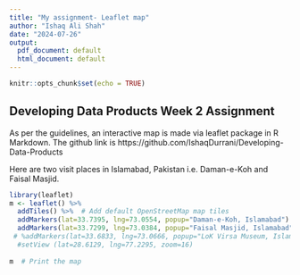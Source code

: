 ---
title: "My assignment- Leaflet map"
author: "Ishaq Ali Shah"
date: "2024-07-26"
output:
  pdf_document: default
  html_document: default
---

```{r setup, include=FALSE}
knitr::opts_chunk$set(echo = TRUE)
```

## Developing Data Products Week 2 Assignment

As per the guidelines, an interactive map is made via leaflet package in R Markdown.
The github link is https://github.com/IshaqDurrani/Developing-Data-Products

Here are two visit places in Islamabad, Pakistan i.e. Daman-e-Koh and Faisal Masjid.

```{r}
library(leaflet)
m <- leaflet() %>%
  addTiles() %>%  # Add default OpenStreetMap map tiles
  addMarkers(lat=33.7395, lng=73.0554, popup="Daman-e-Koh, Islamabad") %>%
  addMarkers(lat=33.7299, lng=73.0384, popup="Faisal Masjid, Islamabad") #%>%
 # %addMarkers(lat=33.6833, lng=73.0666, popup="LoK Virsa Museum, Islamabad") #%>%
  #setView (lat=28.6129, lng=77.2295, zoom=16) 
  
m  # Print the map
```
